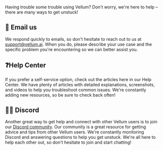 Having trouble some trouble using Vellum? Don't worry, we're here to help – there are many ways to get unstuck!

## 📧 Email us

We respond quickly to emails, so don't hesitate to reach out to us at support@vellum.ai. When you do, please describe your use case and the specific problem you're encountering so we can better assist you.

## ❓Help Center

If you prefer a self-service option, check out the articles here in our Help Center. We have plenty of articles with detailed explanations, screenshots, and videos to help you troubleshoot common issues. We're constantly adding new resources, so be sure to check back often!

## 🧑‍💻 **Discord**

Another great way to get help and connect with other Vellum users is to join our [Discord community](https://discord.com/). Our community is a great resource for getting advice and tips from other Vellum users. We're constantly monitoring Discord and answering questions to help you get unstuck. We're all here to help each other out, so don't hesitate to join and start chatting!